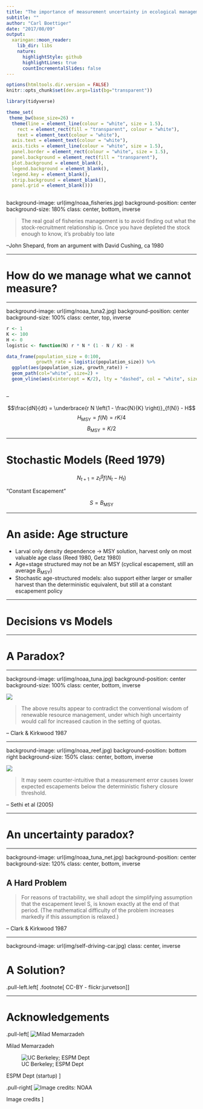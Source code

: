 ```yaml
---
title: "The importance of measurement uncertainty in ecological management"
subtitle: ""
author: "Carl Boettiger"
date: "2017/08/09"
output:
  xaringan::moon_reader:
    lib_dir: libs
    nature:
      highlightStyle: github
      highlightLines: true
      countIncrementalSlides: false
---
```


```r
options(htmltools.dir.version = FALSE)
knitr::opts_chunk$set(dev.args=list(bg="transparent"))

library(tidyverse)

theme_set(
 theme_bw(base_size=26) + 
  theme(line = element_line(colour = "white", size = 1.5),
    rect = element_rect(fill = "transparent", colour = "white"),
    text = element_text(colour = "white"),
  axis.text = element_text(colour = "white"),
  axis.ticks = element_line(colour = "white", size = 1.5),
  panel.border = element_rect(colour = "white", size = 1.5),
  panel.background = element_rect(fill = "transparent"),
  plot.background = element_blank(), 
  legend.background = element_blank(), 
  legend.key = element_blank(), 
  strip.background = element_blank(),  
  panel.grid = element_blank()))
  
```


background-image: url(img/noaa_fisheries.jpg)
background-position: center
background-size: 180%
class: center, bottom, inverse

> The real goal of fisheries management is to avoid finding out what the stock-recruitment relationship is. Once you have depleted the stock enough to know, it’s probably too late

--John Shepard, from an argument with David Cushing, ca 1980

---

# How do we manage what we cannot measure?

---

background-image: url(img/noaa_tuna2.jpg)
background-position: center
background-size: 100%
class: center, top, inverse

```r
r <- 1
K <- 100
H <- 0
logistic <- function(N) r * N * (1 - N / K) - H

data_frame(population_size = 0:100, 
           growth_rate = logistic(population_size)) %>%
  ggplot(aes(population_size, growth_rate)) + 
  geom_path(col="white", size=2) +
  geom_vline(aes(xintercept = K/2), lty = "dashed", col = "white", size = 1.5)
 
```

<!--two dashes treats prev slide as template; e.g. acts as hide/ sequential reveal mechanism -->

--

$$\frac{dN}{dt} = \underbrace{r N \left(1 - \frac{N}{K} \right)}_{f(N)} - H$$
$$H_{\text{MSY}} = f(N) = r K / 4$$
$$B_{\text{MSY}} = K/2 $$


---

# Stochastic Models (Reed 1979)

$$ N_{t+1} = z_t^g f(N_t - H_t)$$


"Constant Escapement"

$$S = B_{\text{MSY}}$$


---

# An aside: Age structure

- Larval only density dependence -> MSY solution, harvest only on most valuable age class (Reed 1980, Getz 1980)
- Age+stage structured may not be an MSY (cyclical escapement, still an average $B_{\text{MSY}}$)
- Stochastic age-structured models: also support either larger or smaller harvest than the deterministic equivalent, but   still at a constant escapement policy

---

# Decisions vs Models


---

# A Paradox?


---

background-image: url(img/noaa_tuna.jpg)
background-position: center
background-size: 100%
class: center, bottom, inverse

![](img/Clark_alpha_invert.png)

> The above results appear to contradict the conventional wisdom of renewable resource management, under which high uncertainty would call for increased
caution in the setting of quotas.

-- Clark & Kirkwood 1987





---


background-image: url(img/noaa_reef.jpg)
background-position: bottom right
background-size: 150%
class: center, bottom, inverse


![](img/Sethi_alpha_invert.png)

> It may seem counter-intuitive that a measurement error causes lower expected escapements
below the deterministic fishery closure threshold. 

-- Sethi et al (2005)

---

# An uncertainty paradox?

---


background-image: url(img/noaa_tuna_net.jpg)
background-position: center
background-size: 120%
class: center, bottom, inverse

## A Hard Problem

> For reasons of tractability, we shall adopt the simplifying assumption that the escapement level S, is known exactly at the end of that period. (The mathematical difficulty
of the problem increases markedly if this assumption is
relaxed.)

-- Clark & Kirkwood 1987

---

background-image: url(img/self-driving-car.jpg)
class: center, inverse

# A Solution?

.pull-left.left[
.footnote[
CC-BY - flickr:jurvetson
]]




---

# Acknowledgements 

.pull-left[
![Milad Memarzadeh](img/milad.png)

Milad Memarzadeh

![UC Berkeley; ESPM Dept](img/berkeley.png)

ESPM Dept (startup)
]

.pull-right[
![Image credits: NOAA](img/noaa.png)

Image credits
]